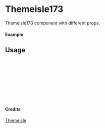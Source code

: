 
<Meta of={Themeisle173} title="Themeisle/Themeisle173" />

# Themeisle173

Themeisle173 component with different props.

#### Example

<Canvas of={Themeisle173.Primary} />

## Usage

```ts
import { Themeisle173 } from "yadl-ui";

const Example = () => {
  return (
      <Themeisle173 />
  );
};

export default Example;
```

#### Credits
[Themeisle](https://themeisle.com/illustrations/)
